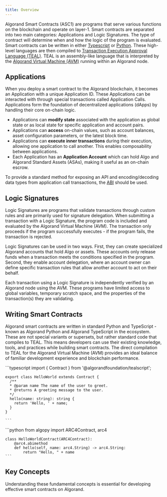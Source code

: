 ```yaml
---
title: Overview
---
```



Algorand Smart Contracts (ASC1) are programs that serve various functions on the blockchain and operate on layer-1. Smart contracts are separated into two main categories: Applications and Logic Signatures.
The type of contract will determine when and how the logic of the program is evaluated. Smart contracts can be written in either [Typescript](/concepts/smart-contracts/languages/typescript) or [Python](/concepts/smart-contracts/languages/python). These high-level languages are then compiled to [Transaction Execution Approval Language (TEAL)](/concepts/smart-contracts/languages/teal). TEAL is an assembly-like language that is interpreted by the [Algorand Virtual Machine (AVM)](/concepts/smart-contracts/avm) running within an Algorand node.

## Applications

When you deploy a smart contract to the Algorand blockchain, it becomes an Application with a unique Application ID. These Applications can be interacted with through special transactions called Application Calls. Applications form the foundation of decentralized applications (dApps) by handling their core on-chain logic.

- Applications can **modify state** associated with the application as global state or as local state for specific application and account pairs.
- Applications can **access** on-chain values, such as account balances, asset configuration parameters, or the latest block time.
- Applications can **execute inner transactions** during their execution, allowing one application to call another. This enables composability between applications.
- Each Application has an **Application Account** which can hold Algo and Algorand Standard Assets (ASAs), making it useful as an on-chain escrow.

To provide a standard method for exposing an API and encoding/decoding data types from application call transactions, the [ABI](/concepts/smart-contracts/abi) should be used.

<LinkCard
  title='Learn more about Applications'
  description='Learn how to build and deploy Algorand smart contracts'
  href='/concepts/smart-contracts/apps'
/>

## Logic Signatures

Logic Signatures are programs that validate transactions through custom rules and are primarily used for signature delegation. When submitting a transaction with a Logic Signature, the program code is included and evaluated by the Algorand Virtual Machine (AVM). The transaction only proceeds if the program successfully executes - if the program fails, the transaction is rejected.

Logic Signatures can be used in two ways. First, they can create specialized Algorand accounts that hold Algo or assets. These accounts only release funds when a transaction meets the conditions specified in the program. Second, they enable account delegation, where an account owner can define specific transaction rules that allow another account to act on their behalf.

Each transaction using a Logic Signature is independently verified by an Algorand node using the AVM. These programs have limited access to global variables, temporary scratch space, and the properties of the transaction(s) they are validating.

<LinkCard
  title='Learn more about Logic Signatures'
  description='Learn how to create and use Logic Signatures for transaction validation and account delegation'
  href='/concepts/smart-contracts/logic-sigs'
/>

## Writing Smart Contracts

Algorand smart contracts are written in standard Python and TypeScript - known as Algorand Python and Algorand TypeScript in the ecosystem. These are not special variants or supersets, but rather standard code that compiles to TEAL. This means developers can use their existing knowledge, tools, and practices while building smart contracts. The direct compilation to TEAL for the Algorand Virtual Machine (AVM) provides an ideal balance of familiar development experience and blockchain performance.

<Tabs syncKey='lang'>
  <TabItem label='Algorand TypeScript' icon='seti:typescript'>
    ```typescript
    import { Contract } from '@algorandfoundation/tealscript';

    export class HelloWorld extends Contract {
      /**
      * @param name The name of the user to greet.
      * @returns A greeting message to the user.
      */
      hello(name: string): string {
        return 'Hello, ' + name;
      }
    }

    ```

  </TabItem>
  <TabItem label='Algorand Python' icon='seti:python'>
    ```python
    from algopy import ARC4Contract, arc4

    class HelloWorldContract(ARC4Contract):
        @arc4.abimethod
        def hello(self, name: arc4.String) -> arc4.String:
            return "Hello, " + name
    ```

  </TabItem>
</Tabs>

## Key Concepts

Understanding these fundamental concepts is essential for developing effective smart contracts on Algorand.

<LinkCard
  title='Algorand Virtual Machine (AVM)'
  description='The runtime environment that executes TEAL code. Understanding AVM versions, opcodes, and constraints is crucial for advanced contract design.'
  href='/concepts/smart-contracts/avm'
/>

<LinkCard
  title='Inner Transactions'
  description='Enable an application to submit sub-transactions on behalf of its account—creating or transferring assets, calling other applications, etc.'
  href='/concepts/smart-contracts/inner-txn'
/>

<LinkCard
  title='Resource Usage / Opcodes'
  description='Each opcode and AVM operation has a cost, tracked during execution. Exceeding cost limits leads to failure. This ensures transactions complete quickly, preventing denial-of-service.'
  href='/concepts/smart-contracts/resource-usage'
/>

<LinkCard
  title='Constraints'
  description='Smart contract logic is limited by features like maximum TEAL program size, global/local state keys, box storage, etc. These constraints keep on-chain execution efficient and stable.'
  href='/concepts/smart-contracts/costs-constraints'
/>
